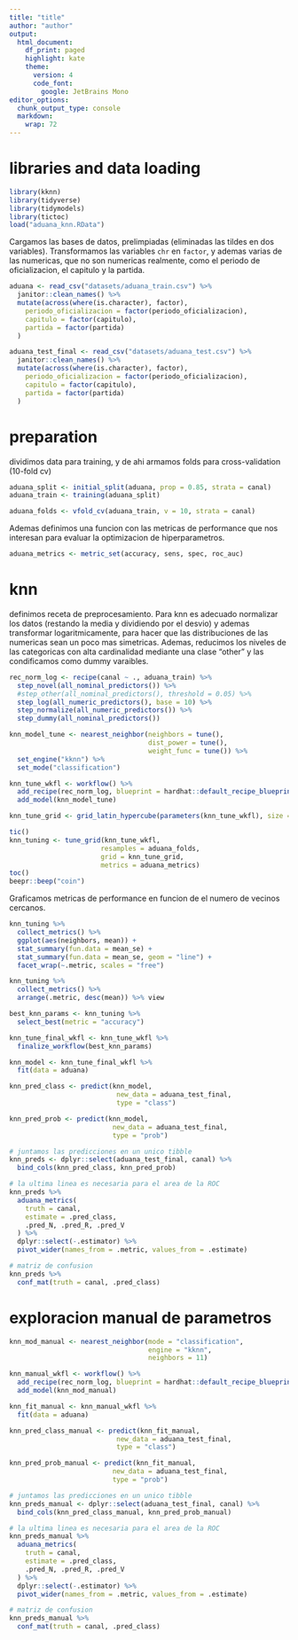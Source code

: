```yaml
---
title: "title"
author: "author"
output:
  html_document:
    df_print: paged
    highlight: kate
    theme:
      version: 4
      code_font: 
        google: JetBrains Mono
editor_options:
  chunk_output_type: console
  markdown:
    wrap: 72
---
```


# libraries and data loading

```r
library(kknn)
library(tidyverse)
library(tidymodels)
library(tictoc)
load("aduana_knn.RData")
```

Cargamos las bases de datos, prelimpiadas (eliminadas las tildes en dos variables).
Transformamos las variables `chr` en `factor`, y ademas varias de las numericas, que
no son numericas realmente, como el periodo de oficializacion, el capitulo y la partida.

```r
aduana <- read_csv("datasets/aduana_train.csv") %>%
  janitor::clean_names() %>%
  mutate(across(where(is.character), factor),
    periodo_oficializacion = factor(periodo_oficializacion),
    capitulo = factor(capitulo),
    partida = factor(partida)
  )

aduana_test_final <- read_csv("datasets/aduana_test.csv") %>%
  janitor::clean_names() %>%
  mutate(across(where(is.character), factor),
    periodo_oficializacion = factor(periodo_oficializacion),
    capitulo = factor(capitulo),
    partida = factor(partida)
  )
```

# preparation

dividimos data para training, y de ahi armamos folds para cross-validation (10-fold cv)

```r
aduana_split <- initial_split(aduana, prop = 0.85, strata = canal)
aduana_train <- training(aduana_split)

aduana_folds <- vfold_cv(aduana_train, v = 10, strata = canal)
```

Ademas definimos una funcion con las metricas de performance que nos interesan
para evaluar la optimizacion de hiperparametros.

```r
aduana_metrics <- metric_set(accuracy, sens, spec, roc_auc)
```

# knn

definimos receta de preprocesamiento. Para knn es adecuado normalizar los datos 
(restando la media y dividiendo por el desvio) y ademas transformar logaritmicamente, 
para hacer que las distribuciones de las numericas sean un poco mas simetricas.
Ademas, reducimos los niveles de las categoricas con alta cardinalidad mediante
una clase "other" y las condificamos como dummy varaibles.

```r
rec_norm_log <- recipe(canal ~ ., aduana_train) %>%
  step_novel(all_nominal_predictors()) %>% 
  #step_other(all_nominal_predictors(), threshold = 0.05) %>% 
  step_log(all_numeric_predictors(), base = 10) %>%
  step_normalize(all_numeric_predictors()) %>%
  step_dummy(all_nominal_predictors()) 
```

```r
knn_model_tune <- nearest_neighbor(neighbors = tune(),
                                   dist_power = tune(),
                                   weight_func = tune()) %>%
  set_engine("kknn") %>%
  set_mode("classification")
```

```r
knn_tune_wkfl <- workflow() %>% 
  add_recipe(rec_norm_log, blueprint = hardhat::default_recipe_blueprint(allow_novel_levels = TRUE)) %>%
  add_model(knn_model_tune)
```

```r
knn_tune_grid <- grid_latin_hypercube(parameters(knn_tune_wkfl), size = 1000)

```

```r
tic()
knn_tuning <- tune_grid(knn_tune_wkfl,
                       resamples = aduana_folds,
                       grid = knn_tune_grid,
                       metrics = aduana_metrics)
toc()
beepr::beep("coin")
```

Graficamos metricas de performance en funcion de el numero de vecinos cercanos. 

```r
knn_tuning %>% 
  collect_metrics() %>% 
  ggplot(aes(neighbors, mean)) +
  stat_summary(fun.data = mean_se) +
  stat_summary(fun.data = mean_se, geom = "line") +
  facet_wrap(~.metric, scales = "free")
```

```r
knn_tuning %>%
  collect_metrics() %>%
  arrange(.metric, desc(mean)) %>% view

best_knn_params <- knn_tuning %>%
  select_best(metric = "accuracy")
```


```r
knn_tune_final_wkfl <- knn_tune_wkfl %>% 
  finalize_workflow(best_knn_params)

knn_model <- knn_tune_final_wkfl %>% 
  fit(data = aduana)
```

```r
knn_pred_class <- predict(knn_model,
                           new_data = aduana_test_final,
                           type = "class")

knn_pred_prob <- predict(knn_model,
                          new_data = aduana_test_final,
                          type = "prob")

# juntamos las predicciones en un unico tibble
knn_preds <- dplyr::select(aduana_test_final, canal) %>% 
  bind_cols(knn_pred_class, knn_pred_prob)

# la ultima linea es necesaria para el area de la ROC
knn_preds %>%
  aduana_metrics(
    truth = canal,
    estimate = .pred_class,
    .pred_N, .pred_R, .pred_V
  ) %>%
  dplyr::select(-.estimator) %>%
  pivot_wider(names_from = .metric, values_from = .estimate)

# matriz de confusion
knn_preds %>% 
  conf_mat(truth = canal, .pred_class)
```

# exploracion manual de parametros


```r
knn_mod_manual <- nearest_neighbor(mode = "classification",
                                   engine = "kknn",
                                   neighbors = 11)

knn_manual_wkfl <- workflow() %>% 
  add_recipe(rec_norm_log, blueprint = hardhat::default_recipe_blueprint(allow_novel_levels = TRUE)) %>% 
  add_model(knn_mod_manual)

knn_fit_manual <- knn_manual_wkfl %>% 
  fit(data = aduana)
```

```r
knn_pred_class_manual <- predict(knn_fit_manual,
                           new_data = aduana_test_final,
                           type = "class")

knn_pred_prob_manual <- predict(knn_fit_manual,
                          new_data = aduana_test_final,
                          type = "prob")

# juntamos las predicciones en un unico tibble
knn_preds_manual <- dplyr::select(aduana_test_final, canal) %>% 
  bind_cols(knn_pred_class_manual, knn_pred_prob_manual)

# la ultima linea es necesaria para el area de la ROC
knn_preds_manual %>%
  aduana_metrics(
    truth = canal,
    estimate = .pred_class,
    .pred_N, .pred_R, .pred_V
  ) %>%
  dplyr::select(-.estimator) %>%
  pivot_wider(names_from = .metric, values_from = .estimate)

# matriz de confusion
knn_preds_manual %>% 
  conf_mat(truth = canal, .pred_class)
```

